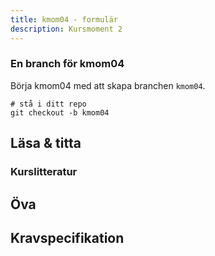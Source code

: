 ```yaml
---
title: kmom04 - formulär
description: Kursmoment 2
---
```


### En branch för kmom04

Börja kmom04 med att skapa branchen `kmom04`.

```shell
# stå i ditt repo
git checkout -b kmom04
```


## Läsa & titta

### Kurslitteratur


## Öva


## Kravspecifikation